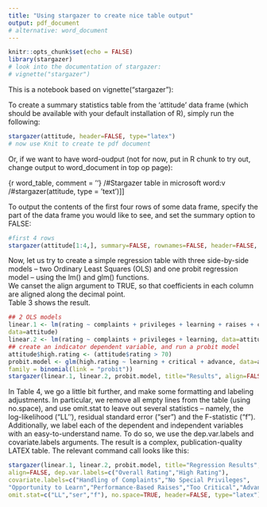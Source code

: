 ```yaml
---
title: "Using stargazer to create nice table output"
output: pdf_document
# alternative: word_document
---
```


```r
knitr::opts_chunk$set(echo = FALSE)
library(stargazer)
# look into the documentation of stargazer:
# vignette("stargazer")
```

This is a notebook based on vignette("stargazer"):

To create a summary statistics table from the ‘attitude’ data frame (which should be available with your default installation of R), simply run the following:

```r
stargazer(attitude, header=FALSE, type="latex")
# now use Knit to create te pdf document
```

Or, if we want to have word-oudput (not for now, put in R chunk to try out, change output to word_document in top op page):

{r word_table, comment = ''}
/#Stargazer table in microsoft word:v
/#stargazer(attitude, type = 'text')]]

To output the contents of the first four rows of some data frame, specify the part of the data frame you would like to see, and set the summary option to FALSE:

```r
#first 4 rows
stargazer(attitude[1:4,], summary=FALSE, rownames=FALSE, header=FALSE, type="latex")
```

Now, let us try to create a simple regression table with three side-by-side models – two Ordinary Least Squares (OLS) and one probit regression model – using the lm() and glm() functions.   
We canset the align argument to TRUE, so that coefficients in each column are aligned along the decimal point.  
Table 3 shows the result.

```r
## 2 OLS models
linear.1 <- lm(rating ~ complaints + privileges + learning + raises + critical,
data=attitude)
linear.2 <- lm(rating ~ complaints + privileges + learning, data=attitude)
## create an indicator dependent variable, and run a probit model
attitude$high.rating <- (attitude$rating > 70)
probit.model <- glm(high.rating ~ learning + critical + advance, data=attitude,
family = binomial(link = "probit"))
stargazer(linear.1, linear.2, probit.model, title="Results", align=FALSE, headers=FALSE, type="latex")

```

In Table 4, we go a little bit further, and make some formatting and labeling adjustments. In particular, we remove all empty lines from the table (using no.space), and use omit.stat to leave out several statistics – namely, the log-likelihood (“LL’’), residual standard error (“ser”) and the F-statistic (“f ”).   
Additionally, we label each of the dependent and independent variables with an
easy-to-understand name. To do so, we use the dep.var.labels and covariate.labels arguments. The result is a complex, publication-quality LATEX table. The relevant command call looks like this:

```r
stargazer(linear.1, linear.2, probit.model, title="Regression Results",
align=FALSE, dep.var.labels=c("Overall Rating","High Rating"),
covariate.labels=c("Handling of Complaints","No Special Privileges",
"Opportunity to Learn","Performance-Based Raises","Too Critical","Advancement"),
omit.stat=c("LL","ser","f"), no.space=TRUE, header=FALSE, type="latex")
```




